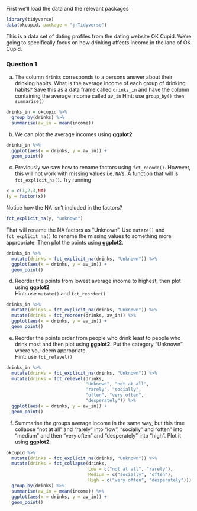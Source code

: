 First we'll load the data and the relevant packages
```r
library(tidyverse)
data(okcupid, package = "jrTidyverse")
```
This is a data set of dating profiles from the dating website OK Cupid. We're going to specifically focus on how drinking affects income in the land of OK Cupid. 

### Question 1

a) The column `drinks` corresponds to a persons answer about their drinking habits. What is the average income of each group of drinking habits? Save this as a data frame called `drinks_in` and have the column containing the average income called `av_in`
Hint: use `group_by()` `then summarise()`
```r
drinks_in = okcupid %>% 
  group_by(drinks) %>% 
  summarise(av_in = mean(income)) 
```

b) We can plot the average incomes using **ggplot2**
```r
drinks_in %>% 
  ggplot(aes(x = drinks, y = av_in)) + 
  geom_point()
```

c) Previously we saw how to rename factors using `fct_recode()`. However, this will not work with missing values i.e. `NA`'s. A function that will is `fct_explicit_na()`. Try running
```r
x = c(1,2,3,NA)
(y = factor(x))
```
Notice how the NA isn't included in the factors?
```r
fct_explicit_na(y, "unknown")
```
That will rename the NA factors as "Unknown". Use `mutate()` and `fct_explicit_na()` to rename the missing values to something more appropriate. Then plot the points using **ggplot2**.
```r
drinks_in %>% 
  mutate(drinks = fct_explicit_na(drinks, "Unknown")) %>% 
  ggplot(aes(x = drinks, y = av_in)) + 
  geom_point()
```

d) Reorder the points from lowest average income to highest, then plot using **ggplot2**      
Hint: use `mutate()` and `fct_reorder()`
```r
drinks_in %>% 
  mutate(drinks = fct_explicit_na(drinks, "Unknown")) %>% 
  mutate(drinks = fct_reorder(drinks, av_in)) %>% 
  ggplot(aes(x = drinks, y = av_in)) + 
  geom_point()
```

e) Reorder the points order from people who drink least to people who drink most and then plot using **ggplot2**. Put the category "Unknown" where you deem appropriate.      
Hint: use `fct_relevel()`

```r
drinks_in %>% 
  mutate(drinks = fct_explicit_na(drinks, "Unknown")) %>% 
  mutate(drinks = fct_relevel(drinks, 
                              "Unknown", "not at all",
                              "rarely", "socially",
                              "often", "very often",
                              "desperately")) %>% 
  ggplot(aes(x = drinks, y = av_in)) + 
  geom_point()
```

f) Summarise the groups average income in the same way, but this time collapse "not at all" and "rarely" into "low", "socially" and "often" into "medium" and then "very often" and "desperately" into "high". Plot it using **ggplot2**.
```r
okcupid %>% 
  mutate(drinks = fct_explicit_na(drinks, "Unknown")) %>% 
  mutate(drinks = fct_collapse(drinks,
                               Low = c("not at all", "rarely"),
                               Medium = c("socially", "often"),
                               High = c("very often", "desperately"))) %>%
  group_by(drinks) %>% 
  summarise(av_in = mean(income)) %>% 
  ggplot(aes(x = drinks, y = av_in)) + 
  geom_point()
```
